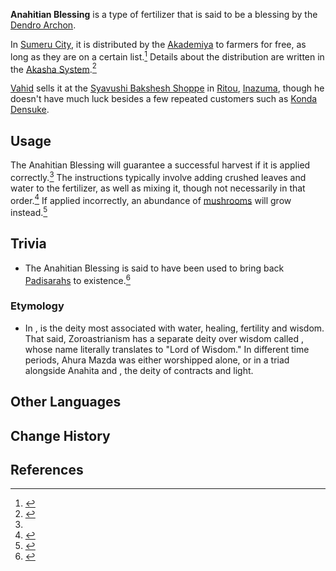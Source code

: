 {{Terminology Infobox
|type   = Lore
|region = Sumeru
}}
'''Anahitian Blessing''' is a type of fertilizer that is said to be a blessing by the [[Dendro Archon]].

In [[Sumeru City]], it is distributed by the [[Akademiya]] to farmers for free, as long as they are on a certain list.<ref name="Salar">{{Ref/NPC|Salar}}</ref> Details about the distribution are written in the [[Akasha System]].<ref>{{Ref/BB|Mahamata Bulletin Board|Anahitian Blessing}}</ref>

[[Vahid]] sells it at the [[Syavushi Bakshesh Shoppe]] in [[Ritou]], [[Inazuma]], though he doesn't have much luck besides a few repeated customers such as [[Konda Densuke]].

==Usage==
The Anahitian Blessing will guarantee a successful harvest if it is applied correctly.<ref name="Salar" /> The instructions typically involve adding crushed leaves and water to the fertilizer, as well as mixing it, though not necessarily in that order.<ref>{{Ref/Quest|Inazuma Sales Specialist}}</ref> If applied incorrectly, an abundance of [[mushroom]]s will grow instead.<ref>{{Ref/Quest|Post-Sale Service}}</ref>

==Trivia==
* The Anahitian Blessing is said to have been used to bring back [[Padisarah|Padisarahs]] to existence.<ref>{{Ref/Item|Padisarah|note = Archive Description}}</ref>

===Etymology===
* In {{w|Zoroastrianism}}, {{w|Anahita}} is the deity most associated with water, healing, fertility and wisdom. That said, Zoroastrianism has a separate deity over wisdom called {{w|Ahura Mazda}}, whose name literally translates to "Lord of Wisdom." In different time periods, Ahura Mazda was either worshipped alone, or in a triad alongside Anahita and {{w|Mithra}}, the deity of contracts and light.

==Other Languages==
{{Other Languages
|en      = Anahitian Blessing
|zhs     = 「丰沃之惠」
|zhs_rm  = "Fēngwò zhī Huì"
|zht     = 「豐沃之惠」
|zht_rm  = "Fēngwò zhī Huì"
|zh_tl   = "Favor of Fertility"
|ja      = 「豊沃の恵」
|ja_rm   = "Houyoku no Megumi"{{Assumed}}
|ja_tl   = "Blessing of Fertility"
|ko      = 「{{tt|비옥|肥沃}}한 {{tt|은혜|恩惠}}」
|ko_rm   = "Biokhan Eunhye"
|ko_tl   = "Fruitful Grace"
|es      = Bendición de Anahita
|es_tl   = Anahita's Blessing
|fr      = Faveurs anahitiennes / Faveurs d'abondance
|fr_tl   = Anahitian Favors / Abundance Favors
|ru      = Анаитское благословение
|ru_tl   = Anahitian Blessing
|th      = "สมบูรณ์พูนสุข"
|th_rm   = 
|th_tl   = 
|vi      = "Kiến Thức Màu Mỡ"
|vi_tl   = 
|de      = Anahitianischer Segen
|de_tl   = Anahitian Blessing
|id      = Anahitian Blessing
|pt      = Bênção Anahitiana
|pt_tl   = 
|tr      = 
|tr_tl   = 
|it      = 
|it_tl   = 
}}

==Change History==
{{Change History|introduced=2.0}}

==References==
{{Reflist}}